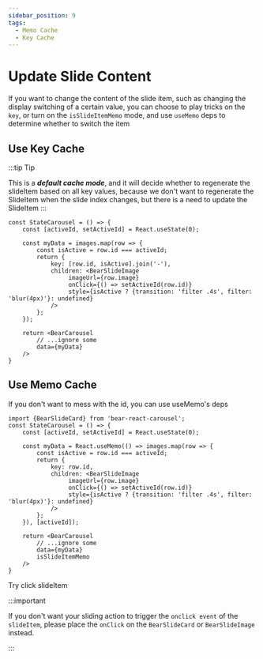 ```yaml
---
sidebar_position: 9
tags:
  - Memo Cache
  - Key Cache
---
```



# Update Slide Content
If you want to change the content of the slide item, such as changing the display switching of a certain value, you can choose to play tricks on the `key`, or turn on the `isSlideItemMemo` mode, and use `useMemo` deps to determine whether to switch the item


## Use Key Cache

:::tip Tip

This is a ***default cache mode***, and it will decide whether to regenerate the slideItem based on all key values, because we don't want to regenerate the SlideItem when the slide index changes, but there is a need to update the SlideItem
:::


```tsx
const StateCarousel = () => {
    const [activeId, setActiveId] = React.useState(0);

    const myData = images.map(row => {
        const isActive = row.id === activeId;
        return {
            key: [row.id, isActive].join('-'),
            children: <BearSlideImage
                 imageUrl={row.image}
                 onClick={() => setActiveId(row.id)}
                 style={isActive ? {transition: 'filter .4s', filter: 'blur(4px)'}: undefined}
            />
        };
    });

    return <BearCarousel
        // ...ignore some
        data={myData}
    />
}
```



## Use Memo Cache

If you don't want to mess with the id, you can use useMemo's deps

```tsx
import {BearSlideCard} from 'bear-react-carousel';
const StateCarousel = () => {
    const [activeId, setActiveId] = React.useState(0);

    const myData = React.useMemo(() => images.map(row => {
        const isActive = row.id === activeId;
        return {
            key: row.id,
            children: <BearSlideImage
                 imageUrl={row.image}
                 onClick={() => setActiveId(row.id)}
                 style={isActive ? {transition: 'filter .4s', filter: 'blur(4px)'}: undefined}
            />
        };
    }), [activeId]);

    return <BearCarousel
        // ...ignore some
        data={myData}
        isSlideItemMemo
    />
}
```

Try click slideItem

<StateCarousel/>


:::important

If you don't want your sliding action to trigger the `onclick event` of the `slideItem`, please place the `onClick` on the `BearSlideCard` or `BearSlideImage` instead.

:::

